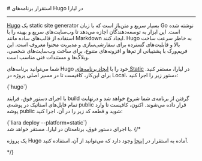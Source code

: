 

<Layout>
<Head>
<title>مستندات استقرار برنامه‌های Hugo - لیارا</title>
<meta property="og:title" content="مستندات خدمات رایانش ابری لیارا" />
<meta property="og:description" content="مستندات مربوط به نحوه استقرار برنامه‌های Hugo در پلتفرم Static در لیارا"  />
<meta property="og:image" content="https://files.liara.ir/liara/logos/liara-poster.jpg" />
</Head>
# استقرار برنامه‌های Hugo در لیارا
<hr className="mb-2" />
<a href="https://gohugo.io/" className="text-[#2196f3] ">Hugo</a> یک static site generator بسیار سریع و متن‌باز است که با زبان Go نوشته شده است. این ابزار به توسعه‌دهندگان اجازه می‌دهد تا وب‌سایت‌های سریع و بهینه را با استفاده از قالب‌های ساده مانند Markdown ایجاد کنند. Hugo به خاطر سرعت ساخت بالا و قابلیت‌های گسترده برای سفارشی‌سازی و مدیریت محتوا معروف است. این فریم‌ورک با پشتیبانی از تم‌ها و افزونه‌های متنوع، برای ساخت وب‌سایت‌های شخصی، وبلاگ‌ها و مستندات فنی مناسب است.







<div className="h-2" />

شما می‌توانید برنامه‌های Hugo خود را با <a href="../../how-tos/create-app" className="text-[#2196f3] ">ایجاد برنامه‌های Static</a> در لیارا، مستقر کنید.
برای این‌کار، کافیست تا در مسیر اصلی پروژه در Local، دستور زیر را اجرا کنید:
<div className="h-2" />
<div dir='ltr'>
    <Highlight className="json">
        {`hugo`}
    </Highlight>
</div>
<div className="h-2" />

با اجرای دستور فوق، فرایند build گرفتن از برنامه‌ی شما شروع خواهد شد و درنهایت تمام فایل‌های استاتیک در پوشه‌ی <Important>public</Important> قرار داده می‌شوند.
اکنون، کافیست تا وارد پوشه public شوید و قطعه کد زیر را در آن، اجرا کنید:

<div className="h-2" />
<div dir='ltr'>
    <Highlight className="js">
        {`liara deploy --platform=static`}
    </Highlight>
</div>
<div className="h-2" />
با اجرای دستور فوق، برنامه‌تان در لیارا، مستقر خواهد شد.
{/* <Alert variant="success">
<p>
یک پروژه Hugo آماده به استقرار در <a href="https://github.com/liara-cloud/hapi-getting-started" className="text-[#2196f3] ">اینجا</a> وجود دارد که می‌توانید از آن، استفاده کنید.
</p>
</Alert> */}

</Layout>